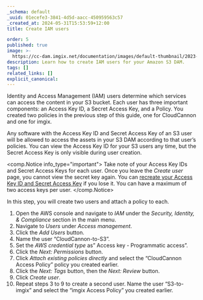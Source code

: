 ```yaml
---
_schema: default
_uuid: 01ecefe3-3841-4d5d-aacc-450959563c57
_created_at: 2024-05-31T15:53:59+12:00
title: Create IAM users

order: 5
published: true
image: >-
  https://cc-dam.imgix.net/documentation/images/default-thumbnail/2023-Q4/CloudCannon-Documentation-Thumbnail.png
description: Learn how to create IAM users for your Amazon S3 DAM.
tags: []
related_links: []
explicit_canonical:
---
```

Identity and Access Management (IAM) users determine which services can access the content in your S3 bucket. Each user has three important components: an Access Key ID, a Secret Access Key, and a Policy. You created two policies in the previous step of this guide, one for CloudCannon and one for imgix.

Any software with the Access Key ID and Secret Access Key of an S3 user will be allowed to access the assets in your S3 DAM according to that user’s policies. You can view the Access Key ID for your S3 users any time, but the Secret Access Key is only visible during user creation.

<comp.Notice info_type="important">
  Take note of your Access Key IDs and Secret Access Keys for each user. Once you leave the *Create user* page, you cannot view the secret key again. You can [recreate your Access Key ID and Secret Access Key](https://docs.aws.amazon.com/IAM/latest/UserGuide/id_credentials_access-keys_retrieve.html) if you lose it. You can have a maximum of two access keys per user.
</comp.Notice>

In this step, you will create two users and attach a policy to each.

1. Open the AWS console and navigate to *IAM* under the *Security, Identity, & Compliance* section in the main menu.
2. Navigate to *Users* under *Access management*.
3. Click the *Add Users* button.
4. Name the user “CloudCannon-to-S3”.
5. Set the *AWS credential type* as” Access key - Programmatic access”.
6. Click the *Next: Permissions* button.
7. Click *Attach existing policies directly* and select the “CloudCannon Access Policy” policy you created earlier.
8. Click the *Next: Tags* button, then the *Next: Review* button.
9. Click *Create user*.
10. Repeat steps 3 to 9 to create a second user. Name the user “S3-to-imgix” and select the “imgix Access Policy” you created earlier.